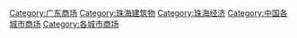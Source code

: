 [[Category:广东商场|Category:广东商场]]
[[Category:珠海建筑物|Category:珠海建筑物]]
[[Category:珠海经济|Category:珠海经济]]
[[Category:中国各城市商场|Category:中国各城市商场]]
[[Category:各城市商场|Category:各城市商场]]